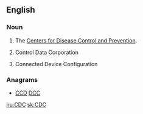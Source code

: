 ==English==

===Noun===
{{en-noun}}

# The [[w:Centers for Disease Control and Prevention|Centers for Disease Control and Prevention]].
# {{business}} Control Data Corporation
# {{computing}} Connected Device Configuration

===Anagrams===
* [[CCD#English|CCD]] [[DCC#English|DCC]]

[[hu:CDC]]
[[sk:CDC]]